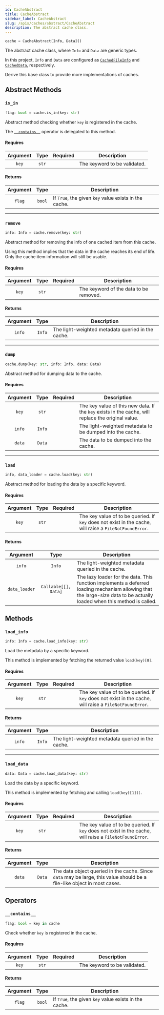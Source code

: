 ```yaml
---
id: CacheAbstract
title: CacheAbstract
sidebar_label: CacheAbstract
slug: /apis/caches/abstract/CacheAbstract
description: The abstract cache class.
---
```




<APITopBar type="class" isAbstract={true} source="caches/abstract.py#L44" />

```python
cache = CacheAbstract[Info, Data]()
```

The abstract cache class, where `Info` and `Data` are generic types.

In this project, `Info` and `Data` are configured as
[`CachedFileInfo`](../typehints/CachedFileInfo.mdx) and
[`CachedData`](../typehints/CachedData.mdx), respectively.

Derive this base class to provide more implementations of caches.

## Abstract Methods

### <IconObjType type="method"/> `is_in`

```python
flag: bool = cache.is_in(key: str)
```

Abstract method checking whether `key` is registered in the cache.

The [`__contains__`](#-__contains__) operator is delegated to this method.

#### Requires

| Argument | Type  |             Required              | <center>Description</center> |
| :------: | :---: | :-------------------------------: | ---------------------------- |
|  `key`   | `str` | <InlineIcon icon={vsiCheckIcon}/> | The keyword to be validated. |

#### Returns

| Argument |  Type  | <center>Description</center>                          |
| :------: | :----: | :---------------------------------------------------- |
|  `flag`  | `bool` | If `True`, the given `key` value exists in the cache. |

---

### <IconObjType type="method"/> `remove`

```python
info: Info = cache.remove(key: str)
```

Abstract method for removing the info of one cached item from this cache.

Using this method implies that the data in the cache reaches its end of life.
Only the cache item information will still be usable.

#### Requires

| Argument | Type  |             Required              | <center>Description</center>           |
| :------: | :---: | :-------------------------------: | -------------------------------------- |
|  `key`   | `str` | <InlineIcon icon={vsiCheckIcon}/> | The keyword of the data to be removed. |

#### Returns

| Argument |  Type  | <center>Description</center>                      |
| :------: | :----: | :------------------------------------------------ |
|  `info`  | `Info` | The light-weighted metadata queried in the cache. |

---

### <IconObjType type="method"/> `dump`

```python
cache.dump(key: str, info: Info, data: Data)
```

Abstract method for dumping data to the cache.

#### Requires

| Argument |  Type  |             Required              | <center>Description</center>                                                                       |
| :------: | :----: | :-------------------------------: | -------------------------------------------------------------------------------------------------- |
|  `key`   | `str`  | <InlineIcon icon={vsiCheckIcon}/> | The key value of this new data. If the `key` exists in the cache, will replace the original value. |
|  `info`  | `Info` | <InlineIcon icon={vsiCheckIcon}/> | The light-weighted metadata to be dumped into the cache.                                           |
|  `data`  | `Data` | <InlineIcon icon={vsiCheckIcon}/> | The data to be dumped into the cache.                                                              |

---

### <IconObjType type="method"/> `load`

```python
info, data_loader = cache.load(key: str)
```

Abstract method for loading the data by a specific keyword.

#### Requires

| Argument | Type  |             Required              | <center>Description</center>                                                                            |
| :------: | :---: | :-------------------------------: | ------------------------------------------------------------------------------------------------------- |
|  `key`   | `str` | <InlineIcon icon={vsiCheckIcon}/> | The key value of to be queried. If `key` does not exist in the cache, will raise a `FileNotFoundError`. |

#### Returns

|   Argument    |         Type         | <center>Description</center>                                                                                                                                            |
| :-----------: | :------------------: | :---------------------------------------------------------------------------------------------------------------------------------------------------------------------- |
|    `info`     |        `Info`        | The light-weighted metadata queried in the cache.                                                                                                                       |
| `data_loader` | `Callable[[], Data]` | The lazy loader for the data. This function implements a deferred loading mechanism allowing that the large-size data to be actually loaded when this method is called. |

## Methods

### <IconObjType type="method"/> `load_info`

```python
info: Info = cache.load_info(key: str)
```

Load the metadata by a specific keyword.

This method is implemented by fetching the returned value `load(key)[0]`.

#### Requires

| Argument | Type  |             Required              | <center>Description</center>                                                                            |
| :------: | :---: | :-------------------------------: | ------------------------------------------------------------------------------------------------------- |
|  `key`   | `str` | <InlineIcon icon={vsiCheckIcon}/> | The key value of to be queried. If `key` does not exist in the cache, will raise a `FileNotFoundError`. |

#### Returns

| Argument |  Type  | <center>Description</center>                      |
| :------: | :----: | :------------------------------------------------ |
|  `info`  | `Info` | The light-weighted metadata queried in the cache. |

---

### <IconObjType type="method"/> `load_data`

```python
data: Data = cache.load_data(key: str)
```

Load the data by a specific keyword.

This method is implemented by fetching and calling `load(key)[1]()`.

#### Requires

| Argument | Type  |             Required              | <center>Description</center>                                                                            |
| :------: | :---: | :-------------------------------: | ------------------------------------------------------------------------------------------------------- |
|  `key`   | `str` | <InlineIcon icon={vsiCheckIcon}/> | The key value of to be queried. If `key` does not exist in the cache, will raise a `FileNotFoundError`. |

#### Returns

| Argument |  Type  | <center>Description</center>                                                                                            |
| :------: | :----: | :---------------------------------------------------------------------------------------------------------------------- |
|  `data`  | `Data` | The data object queried in the cache. Since `data` may be large, this value should be a file-like object in most cases. |

## Operators

### <IconObjType type="op"/> `__contains__`

```python
flag: bool = key in cache
```

Check whether `key` is registered in the cache.

#### Requires

| Argument | Type  |             Required              | <center>Description</center> |
| :------: | :---: | :-------------------------------: | ---------------------------- |
|  `key`   | `str` | <InlineIcon icon={vsiCheckIcon}/> | The keyword to be validated. |

#### Returns

| Argument |  Type  | <center>Description</center>                          |
| :------: | :----: | :---------------------------------------------------- |
|  `flag`  | `bool` | If `True`, the given `key` value exists in the cache. |
